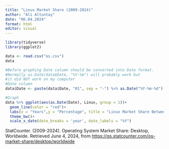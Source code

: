 ```yaml
---
title: "Linux Market Share (2009-2024)"
author: "Ali Altuntaş"
date: "06.04.2024"
format: html
editor: visual
---
```


```r
library(tidyverse)
library(ggplot2)
```

```r
data <- read.csv("os.csv")
data
```

```r
#Before graphing Date column should be converted into Date format.
#Normally as.Date(data$Date, "%Y-%m") will probably work but
#it did NOT work on my computer
#Date column
data$Date <- paste(data$Date, "01", sep = "-") %>% as.Date("%Y-%m-%d")

#Graph
data %>% ggplot(aes(as.Date(Date), Linux, group = 1))+
  geom_line(color = "red")+
  labs(x = "Years",y = "Percentage", title = "Linux Market Share Between (2009 - 2024)")+
  theme_bw()+
  scale_x_date(date_breaks = 'year', date_labels = "%Y")
```

StatCounter. (2009-2024). Operating System Market Share: Desktop, Worldwide. Retrieved June 4, 2024, from <https://gs.statcounter.com/os-market-share/desktop/worldwide>

